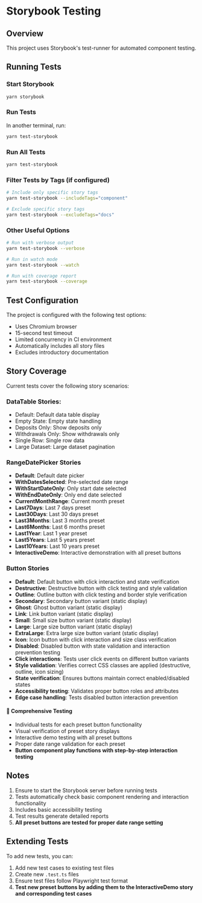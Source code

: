 # Storybook Testing

## Overview

This project uses Storybook's test-runner for automated component testing.

## Running Tests

### Start Storybook

```bash
yarn storybook
```

### Run Tests

In another terminal, run:

```bash
yarn test-storybook
```

### Run All Tests

```bash
yarn test-storybook
```

### Filter Tests by Tags (if configured)

```bash
# Include only specific story tags
yarn test-storybook --includeTags="component"

# Exclude specific story tags
yarn test-storybook --excludeTags="docs"
```

### Other Useful Options

```bash
# Run with verbose output
yarn test-storybook --verbose

# Run in watch mode
yarn test-storybook --watch

# Run with coverage report
yarn test-storybook --coverage
```

## Test Configuration

The project is configured with the following test options:

- Uses Chromium browser
- 15-second test timeout
- Limited concurrency in CI environment
- Automatically includes all story files
- Excludes introductory documentation

## Story Coverage

Current tests cover the following story scenarios:

### DataTable Stories:

- Default: Default data table display
- Empty State: Empty state handling
- Deposits Only: Show deposits only
- Withdrawals Only: Show withdrawals only
- Single Row: Single row data
- Large Dataset: Large dataset pagination

### RangeDatePicker Stories

- **Default**: Default date picker
- **WithDatesSelected**: Pre-selected date range
- **WithStartDateOnly**: Only start date selected
- **WithEndDateOnly**: Only end date selected
- **CurrentMonthRange**: Current month preset
- **Last7Days**: Last 7 days preset
- **Last30Days**: Last 30 days preset
- **Last3Months**: Last 3 months preset 
- **Last6Months**: Last 6 months preset 
- **Last1Year**: Last 1 year preset 
- **Last5Years**: Last 5 years preset 
- **Last10Years**: Last 10 years preset 
- **InteractiveDemo**: Interactive demonstration with all preset buttons

### Button Stories

- **Default**: Default button with click interaction and state verification
- **Destructive**: Destructive button with click testing and style validation
- **Outline**: Outline button with click testing and border style verification
- **Secondary**: Secondary button variant (static display)
- **Ghost**: Ghost button variant (static display)
- **Link**: Link button variant (static display)
- **Small**: Small size button variant (static display)
- **Large**: Large size button variant (static display)
- **ExtraLarge**: Extra large size button variant (static display)
- **Icon**: Icon button with click interaction and size class verification
- **Disabled**: Disabled button with state validation and interaction prevention testing
- **Click interactions**: Tests user click events on different button variants
- **Style validation**: Verifies correct CSS classes are applied (destructive, outline, icon sizing)
- **State verification**: Ensures buttons maintain correct enabled/disabled states
- **Accessibility testing**: Validates proper button roles and attributes
- **Edge case handling**: Tests disabled button interaction prevention


#### 🧪 Comprehensive Testing

- Individual tests for each preset button functionality
- Visual verification of preset story displays
- Interactive demo testing with all preset buttons
- Proper date range validation for each preset
- **Button component play functions with step-by-step interaction testing**

## Notes

1. Ensure to start the Storybook server before running tests
2. Tests automatically check basic component rendering and interaction functionality
3. Includes basic accessibility testing
4. Test results generate detailed reports
5. **All preset buttons are tested for proper date range setting**

## Extending Tests

To add new tests, you can:

1. Add new test cases to existing test files
2. Create new `.test.ts` files
3. Ensure test files follow Playwright test format
4. **Test new preset buttons by adding them to the InteractiveDemo story and corresponding test cases** 